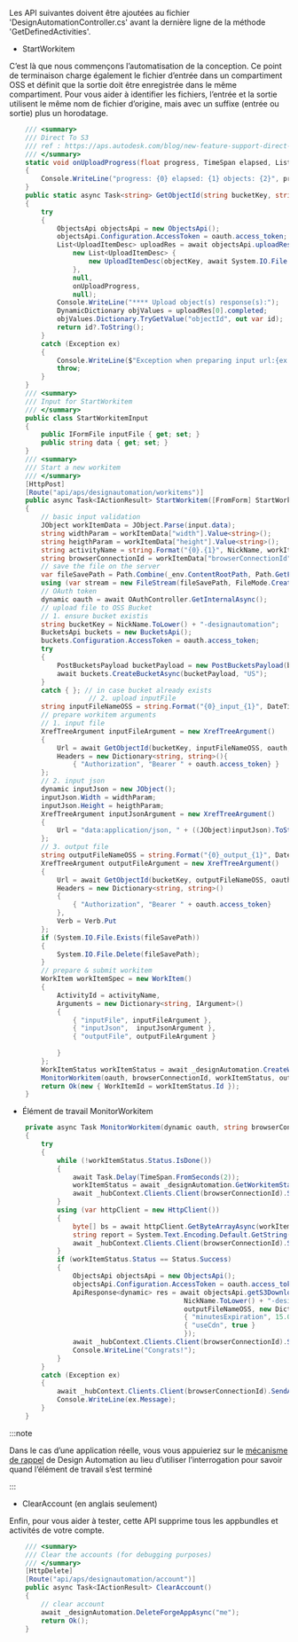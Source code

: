 Les API suivantes doivent être ajoutées au fichier 'DesignAutomationController.cs' avant la dernière ligne de la méthode 'GetDefinedActivities'.

- StartWorkitem

C’est là que nous commençons l’automatisation de la conception. Ce point de terminaison charge également le fichier d’entrée dans un compartiment OSS et définit que la sortie doit être enregistrée dans le même compartiment. Pour vous aider à identifier les fichiers, l’entrée et la sortie utilisent le même nom de fichier d’origine, mais avec un suffixe (entrée ou sortie) plus un horodatage.

```cs
    /// <summary>
    /// Direct To S3
    /// ref : https://aps.autodesk.com/blog/new-feature-support-direct-s3-migration-inputoutput-files-design-automation
    /// </summary>
    static void onUploadProgress(float progress, TimeSpan elapsed, List<UploadItemDesc> objects)
    {
        Console.WriteLine("progress: {0} elapsed: {1} objects: {2}", progress, elapsed, string.Join(", ", objects));
    }
    public static async Task<string> GetObjectId(string bucketKey, string objectKey, dynamic oauth, string fileSavePath)
    {
        try
        {
            ObjectsApi objectsApi = new ObjectsApi();
            objectsApi.Configuration.AccessToken = oauth.access_token;
            List<UploadItemDesc> uploadRes = await objectsApi.uploadResources(bucketKey,
                new List<UploadItemDesc> {
                    new UploadItemDesc(objectKey, await System.IO.File.ReadAllBytesAsync(fileSavePath))
                },
                null,
                onUploadProgress,
                null);
            Console.WriteLine("**** Upload object(s) response(s):");
            DynamicDictionary objValues = uploadRes[0].completed;
            objValues.Dictionary.TryGetValue("objectId", out var id);
            return id?.ToString();
        }
        catch (Exception ex)
        {
            Console.WriteLine($"Exception when preparing input url:{ex.Message}");
            throw;
        }
    }
    /// <summary>
    /// Input for StartWorkitem
    /// </summary>
    public class StartWorkitemInput
    {
        public IFormFile inputFile { get; set; }
        public string data { get; set; }
    }
    /// <summary>
    /// Start a new workitem
    /// </summary>
    [HttpPost]
    [Route("api/aps/designautomation/workitems")]
    public async Task<IActionResult> StartWorkitem([FromForm] StartWorkitemInput input)
    {
        // basic input validation
        JObject workItemData = JObject.Parse(input.data);
        string widthParam = workItemData["width"].Value<string>();
        string heigthParam = workItemData["height"].Value<string>();
        string activityName = string.Format("{0}.{1}", NickName, workItemData["activityName"].Value<string>());
        string browserConnectionId = workItemData["browserConnectionId"].Value<string>();
        // save the file on the server
        var fileSavePath = Path.Combine(_env.ContentRootPath, Path.GetFileName(input.inputFile.FileName));
        using (var stream = new FileStream(fileSavePath, FileMode.Create)) await input.inputFile.CopyToAsync(stream);
        // OAuth token
        dynamic oauth = await OAuthController.GetInternalAsync();
        // upload file to OSS Bucket
        // 1. ensure bucket existis
        string bucketKey = NickName.ToLower() + "-designautomation";
        BucketsApi buckets = new BucketsApi();
        buckets.Configuration.AccessToken = oauth.access_token;
        try
        {
            PostBucketsPayload bucketPayload = new PostBucketsPayload(bucketKey, null, PostBucketsPayload.PolicyKeyEnum.Transient);
            await buckets.CreateBucketAsync(bucketPayload, "US");
        }
        catch { }; // in case bucket already exists
                    // 2. upload inputFile
        string inputFileNameOSS = string.Format("{0}_input_{1}", DateTime.Now.ToString("yyyyMMddhhmmss"), Path.GetFileName(input.inputFile.FileName));// avoid overriding
        // prepare workitem arguments
        // 1. input file
        XrefTreeArgument inputFileArgument = new XrefTreeArgument()
        {
            Url = await GetObjectId(bucketKey, inputFileNameOSS, oauth, fileSavePath),
            Headers = new Dictionary<string, string>(){
                { "Authorization", "Bearer " + oauth.access_token} }
        };
        // 2. input json
        dynamic inputJson = new JObject();
        inputJson.Width = widthParam;
        inputJson.Height = heigthParam;
        XrefTreeArgument inputJsonArgument = new XrefTreeArgument()
        {
            Url = "data:application/json, " + ((JObject)inputJson).ToString(Formatting.None).Replace("\"", "'")
        };
        // 3. output file
        string outputFileNameOSS = string.Format("{0}_output_{1}", DateTime.Now.ToString("yyyyMMddhhmmss"), Path.GetFileName(input.inputFile.FileName)); // avoid overriding            
        XrefTreeArgument outputFileArgument = new XrefTreeArgument()
        {
            Url = await GetObjectId(bucketKey, outputFileNameOSS, oauth, fileSavePath),
            Headers = new Dictionary<string, string>()
            {
                { "Authorization", "Bearer " + oauth.access_token}
            },
            Verb = Verb.Put
        };
        if (System.IO.File.Exists(fileSavePath))
        {
            System.IO.File.Delete(fileSavePath);
        }
        // prepare & submit workitem            
        WorkItem workItemSpec = new WorkItem()
        {
            ActivityId = activityName,
            Arguments = new Dictionary<string, IArgument>()
            {
                { "inputFile", inputFileArgument },
                { "inputJson",  inputJsonArgument },
                { "outputFile", outputFileArgument }
                
            }
        };
        WorkItemStatus workItemStatus = await _designAutomation.CreateWorkItemAsync(workItemSpec);
        MonitorWorkitem(oauth, browserConnectionId, workItemStatus, outputFileNameOSS);
        return Ok(new { WorkItemId = workItemStatus.Id });
    }
```

- Élément de travail MonitorWorkitem

```cs
    private async Task MonitorWorkitem(dynamic oauth, string browserConnectionId, WorkItemStatus workItemStatus, string outputFileNameOSS)
    {
        try
        { 
            while (!workItemStatus.Status.IsDone())
            {
                await Task.Delay(TimeSpan.FromSeconds(2));
                workItemStatus = await _designAutomation.GetWorkitemStatusAsync(workItemStatus.Id);
                await _hubContext.Clients.Client(browserConnectionId).SendAsync("onComplete", workItemStatus.ToString());
            }
            using (var httpClient = new HttpClient())
            {
                byte[] bs = await httpClient.GetByteArrayAsync(workItemStatus.ReportUrl);
                string report = System.Text.Encoding.Default.GetString(bs);
                await _hubContext.Clients.Client(browserConnectionId).SendAsync("onComplete", report);
            }
            if (workItemStatus.Status == Status.Success)
            {
                ObjectsApi objectsApi = new ObjectsApi();
                objectsApi.Configuration.AccessToken = oauth.access_token;
                ApiResponse<dynamic> res = await objectsApi.getS3DownloadURLAsyncWithHttpInfo(
                                            NickName.ToLower() + "-designautomation",
                                            outputFileNameOSS, new Dictionary<string, object> {
                                            { "minutesExpiration", 15.0 },
                                            { "useCdn", true }
                                            });
                await _hubContext.Clients.Client(browserConnectionId).SendAsync("downloadResult", (string)(res.Data.url));
                Console.WriteLine("Congrats!");
            }
        }
        catch (Exception ex)
        {
            await _hubContext.Clients.Client(browserConnectionId).SendAsync("onComplete", ex.Message);
            Console.WriteLine(ex.Message);
        }      
    }
```



:::note

Dans le cas d’une application réelle, vous vous appuieriez sur le [mécanisme de rappel](https://aps.autodesk.com/en/docs/design-automation/v3/developers_guide/callbacks/) de Design Automation au lieu d’utiliser l’interrogation pour savoir quand l’élément de travail s’est terminé


:::



- ClearAccount (en anglais seulement)

Enfin, pour vous aider à tester, cette API supprime tous les appbundles et activités de votre compte.

```cs
    /// <summary>
    /// Clear the accounts (for debugging purposes)
    /// </summary>
    [HttpDelete]
    [Route("api/aps/designautomation/account")]
    public async Task<IActionResult> ClearAccount()
    {
        // clear account
        await _designAutomation.DeleteForgeAppAsync("me");
        return Ok();
    }
```

